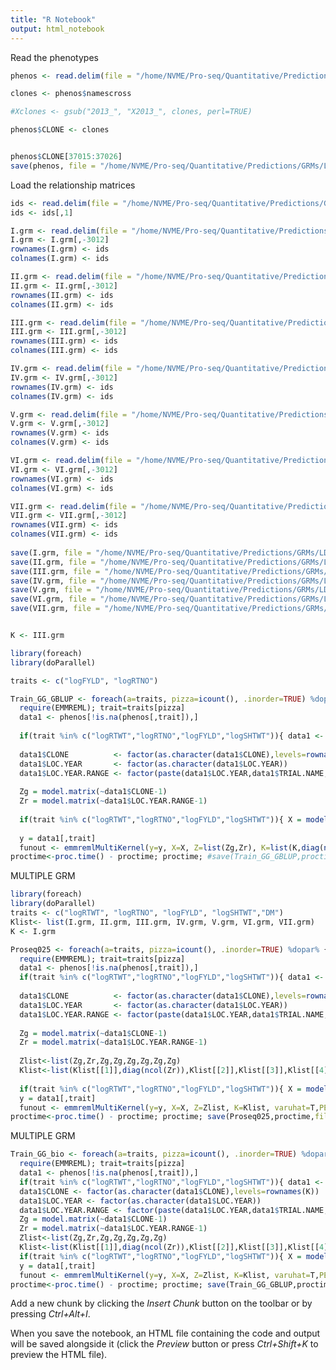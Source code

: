 ```yaml
---
title: "R Notebook"
output: html_notebook
---
```


Read the phenotypes

```r

phenos <- read.delim(file = "/home/NVME/Pro-seq/Quantitative/Predictions/phenos/Phenos.GGC1",sep = "\t", header = TRUE )

clones <- phenos$namescross

#Xclones <- gsub("2013_", "X2013_", clones, perl=TRUE)

phenos$CLONE <- clones


phenos$CLONE[37015:37026]
save(phenos, file = "/home/NVME/Pro-seq/Quantitative/Predictions/GRMs/LDAK/kinshipsR/0.25/phenos.Rdata")


```

Load the relationship matrices

```r

ids <- read.delim(file = "/home/NVME/Pro-seq/Quantitative/Predictions/GRMs/LDAK/kinships/IDs", header = F, stringsAsFactors = F)
ids <- ids[,1]

I.grm <- read.delim(file = "/home/NVME/Pro-seq/Quantitative/Predictions/GRMs/LDAK/kinships/kinships.1.grm.raw", header = F, sep = " ")
I.grm <- I.grm[,-3012]
rownames(I.grm) <- ids  
colnames(I.grm) <- ids

II.grm <- read.delim(file = "/home/NVME/Pro-seq/Quantitative/Predictions/GRMs/LDAK/kinships/kinships.2.grm.raw", header = F, sep = " ")
II.grm <- II.grm[,-3012]
rownames(II.grm) <- ids  
colnames(II.grm) <- ids

III.grm <- read.delim(file = "/home/NVME/Pro-seq/Quantitative/Predictions/GRMs/LDAK/kinships/kinships.3.grm.raw", header = F, sep = " ")
III.grm <- III.grm[,-3012]
rownames(III.grm) <- ids  
colnames(III.grm) <- ids

IV.grm <- read.delim(file = "/home/NVME/Pro-seq/Quantitative/Predictions/GRMs/LDAK/kinships/kinships.4.grm.raw", header = F, sep = " ")
IV.grm <- IV.grm[,-3012]
rownames(IV.grm) <- ids  
colnames(IV.grm) <- ids

V.grm <- read.delim(file = "/home/NVME/Pro-seq/Quantitative/Predictions/GRMs/LDAK/kinships/kinships.5.grm.raw", header = F, sep = " ")
V.grm <- V.grm[,-3012]
rownames(V.grm) <- ids  
colnames(V.grm) <- ids

VI.grm <- read.delim(file = "/home/NVME/Pro-seq/Quantitative/Predictions/GRMs/LDAK/kinships/kinships.6.grm.raw", header = F, sep = " ")
VI.grm <- VI.grm[,-3012]
rownames(VI.grm) <- ids  
colnames(VI.grm) <- ids

VII.grm <- read.delim(file = "/home/NVME/Pro-seq/Quantitative/Predictions/GRMs/LDAK/kinships/kinships.7.grm.raw", header = F, sep = " ")
VII.grm <- VII.grm[,-3012]
rownames(VII.grm) <- ids  
colnames(VII.grm) <- ids
 
save(I.grm, file = "/home/NVME/Pro-seq/Quantitative/Predictions/GRMs/LDAK/kinshipsR/0.25/I.grm.Rdata")
save(II.grm, file = "/home/NVME/Pro-seq/Quantitative/Predictions/GRMs/LDAK/kinshipsR/0.25/II.grm.Rdata")
save(III.grm, file = "/home/NVME/Pro-seq/Quantitative/Predictions/GRMs/LDAK/kinshipsR/0.25/III.grm.Rdata")
save(IV.grm, file = "/home/NVME/Pro-seq/Quantitative/Predictions/GRMs/LDAK/kinshipsR/0.25/IV.grm.Rdata")
save(V.grm, file = "/home/NVME/Pro-seq/Quantitative/Predictions/GRMs/LDAK/kinshipsR/0.25/V.grm.Rdata")
save(VI.grm, file = "/home/NVME/Pro-seq/Quantitative/Predictions/GRMs/LDAK/kinshipsR/0.25/VI.grm.Rdata")
save(VII.grm, file = "/home/NVME/Pro-seq/Quantitative/Predictions/GRMs/LDAK/kinshipsR/0.25/VII.grm.Rdata")



```



```r


K <- III.grm

library(foreach)
library(doParallel)

traits <- c("logFYLD", "logRTNO")

Train_GG_GBLUP <- foreach(a=traits, pizza=icount(), .inorder=TRUE) %dopar% { 
  require(EMMREML); trait=traits[pizza]
  data1 <- phenos[!is.na(phenos[,trait]),]
  
  if(trait %in% c("logRTWT","logRTNO","logFYLD","logSHTWT")){ data1 <- data1[!is.na(data1$NOHAV),] }
  
  data1$CLONE          <- factor(as.character(data1$CLONE),levels=rownames(K))
  data1$LOC.YEAR       <- factor(as.character(data1$LOC.YEAR))
  data1$LOC.YEAR.RANGE <- factor(paste(data1$LOC.YEAR,data1$TRIAL.NAME,data1$RANGE,sep="."))
  
  Zg = model.matrix(~data1$CLONE-1)
  Zr = model.matrix(~data1$LOC.YEAR.RANGE-1)
  
  if(trait %in% c("logRTWT","logRTNO","logFYLD","logSHTWT")){ X = model.matrix(~1+LOC.YEAR + NOHAV,data=data1) } else { X = model.matrix(~1+LOC.YEAR,data=data1) }
  
  y = data1[,trait]
  funout <- emmremlMultiKernel(y=y, X=X, Z=list(Zg,Zr), K=list(K,diag(ncol(Zr))), varuhat=T,PEVuhat=T) }
proctime<-proc.time() - proctime; proctime; #save(Train_GG_GBLUP,proctime,file="TrainGG_GBLUP_AllInKinship_63016.Rdata")


```


MULTIPLE GRM

```r

library(foreach)
library(doParallel)
traits <- c("logRTWT", "logRTNO", "logFYLD", "logSHTWT","DM")
Klist<- list(I.grm, II.grm, III.grm, IV.grm, V.grm, VI.grm, VII.grm)
K <- I.grm

Proseq025 <- foreach(a=traits, pizza=icount(), .inorder=TRUE) %dopar% { 
  require(EMMREML); trait=traits[pizza]
  data1 <- phenos[!is.na(phenos[,trait]),]
  if(trait %in% c("logRTWT","logRTNO","logFYLD","logSHTWT")){ data1 <- data1[!is.na(data1$NOHAV),] }
  
  data1$CLONE          <- factor(as.character(data1$CLONE),levels=rownames(K))
  data1$LOC.YEAR       <- factor(as.character(data1$LOC.YEAR))
  data1$LOC.YEAR.RANGE <- factor(paste(data1$LOC.YEAR,data1$TRIAL.NAME,data1$RANGE,sep="."))
  
  Zg = model.matrix(~data1$CLONE-1)
  Zr = model.matrix(~data1$LOC.YEAR.RANGE-1)
  
  Zlist<-list(Zg,Zr,Zg,Zg,Zg,Zg,Zg,Zg)
  Klist<-list(Klist[[1]],diag(ncol(Zr)),Klist[[2]],Klist[[3]],Klist[[4]],Klist[[5]],Klist[[6]],Klist[[7]])
  
  if(trait %in% c("logRTWT","logRTNO","logFYLD","logSHTWT")){ X = model.matrix(~1+LOC.YEAR + NOHAV,data=data1) } else { X = model.matrix(~1+LOC.YEAR,data=data1) }
  y = data1[,trait]
  funout <- emmremlMultiKernel(y=y, X=X, Z=Zlist, K=Klist, varuhat=T,PEVuhat=T) }
proctime<-proc.time() - proctime; proctime; save(Proseq025,proctime,file="/home/rjl278/PRO-seq/Proseq025.Rdata")


```




MULTIPLE GRM

```r

Train_GG_bio <- foreach(a=traits, pizza=icount(), .inorder=TRUE) %dopar% { 
  require(EMMREML); trait=traits[pizza]
  data1 <- phenos[!is.na(phenos[,trait]),]
  if(trait %in% c("logRTWT","logRTNO","logFYLD","logSHTWT")){ data1 <- data1[!is.na(data1$NOHAV),] }
  data1$CLONE <- factor(as.character(data1$CLONE),levels=rownames(K))
  data1$LOC.YEAR <- factor(as.character(data1$LOC.YEAR))
  data1$LOC.YEAR.RANGE <- factor(paste(data1$LOC.YEAR,data1$TRIAL.NAME,data1$RANGE,sep="."))
  Zg = model.matrix(~data1$CLONE-1)
  Zr = model.matrix(~data1$LOC.YEAR.RANGE-1)
  Zlist<-list(Zg,Zr,Zg,Zg,Zg,Zg,Zg)
  Klist<-list(Klist[[1]],diag(ncol(Zr)),Klist[[2]],Klist[[3]],Klist[[4]],Klist[[5]],Klist[[6]])
  if(trait %in% c("logRTWT","logRTNO","logFYLD","logSHTWT")){ X = model.matrix(~1+LOC.YEAR + NOHAV,data=data1) } else { X = model.matrix(~1+LOC.YEAR,data=data1) }
  y = data1[,trait]
  funout <- emmremlMultiKernel(y=y, X=X, Z=Zlist, K=Klist, varuhat=T,PEVuhat=T) }
proctime<-proc.time() - proctime; proctime; save(Train_GG_GBLUP,proctime,file="TrainGG_GBLUP_AllInKinship_63016.Rdata")


```


Add a new chunk by clicking the *Insert Chunk* button on the toolbar or by pressing *Ctrl+Alt+I*.

When you save the notebook, an HTML file containing the code and output will be saved alongside it (click the *Preview* button or press *Ctrl+Shift+K* to preview the HTML file).
